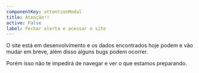 ```yaml
---
componentKey: attentionModal
title: Atenção!!
active: False
label: Fechar alerta e acessar o site
---
```


O site está em desenvolvimento e os dados encontrados hoje podem e vão mudar em breve, além disso alguns bugs podem ocorrer.

Porém isso não te impedirá de navegar e ver o que estamos preparando.
